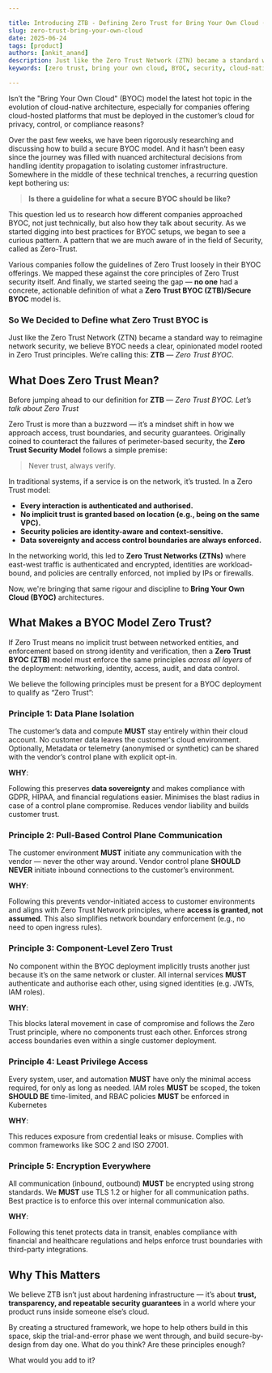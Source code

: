 ```yaml
---

title: Introducing ZTB - Defining Zero Trust for Bring Your Own Cloud (BYOC)
slug: zero-trust-bring-your-own-cloud
date: 2025-06-24
tags: [product]
authors: [ankit_anand]
description: Just like the Zero Trust Network (ZTN) became a standard way to reimagine network security, we believe BYOC needs a clear, opinionated model rooted in Zero Trust principles. We’re calling this, ZTB — Zero Trust BYOC.
keywords: [zero trust, bring your own cloud, BYOC, security, cloud-native architecture]

---
```


Isn’t the "Bring Your Own Cloud" (BYOC) model the latest hot topic in the evolution of cloud-native architecture, especially for companies offering cloud-hosted platforms that must be deployed in the customer’s cloud for privacy, control, or compliance reasons?

Over the past few weeks, we have been rigorously researching and discussing how to build a secure BYOC model. And it hasn’t been easy since the journey was filled with nuanced architectural decisions from handling identity propagation to isolating customer infrastructure. Somewhere in the middle of these technical trenches, a recurring question kept bothering us:

> **Is there a guideline for what a secure BYOC should be like?**
> 

This question led us to research how different companies approached BYOC, not just technically, but also how they talk about security. As we started digging into best practices for BYOC setups, we began to see a curious pattern. A pattern that we are much aware of in the field of Security, called as Zero-Trust. 

Various companies follow the guidelines of Zero Trust loosely in their BYOC offerings. We mapped these against the core principles of Zero Trust security itself. And finally, we started seeing the gap — **no one** had a concrete, actionable definition of what a **Zero Trust BYOC (ZTB)/Secure BYOC** model is.

### So We Decided to Define what Zero Trust BYOC is

Just like the Zero Trust Network (ZTN) became a standard way to reimagine network security, we believe BYOC needs a clear, opinionated model rooted in Zero Trust principles. We’re calling this: **ZTB** — *Zero Trust BYOC*.

## What Does Zero Trust Mean?

Before jumping ahead to our definition for **ZTB** — *Zero Trust BYOC. Let’s talk about Zero Trust*

Zero Trust is more than a buzzword — it’s a mindset shift in how we approach access, trust boundaries, and security guarantees. Originally coined to counteract the failures of perimeter-based security, the **Zero Trust Security Model** follows a simple premise:

> Never trust, always verify.
> 

In traditional systems, if a service is on the network, it’s trusted. In a Zero Trust model:

- **Every interaction is authenticated and authorised.**
- **No implicit trust is granted based on location (e.g., being on the same VPC).**
- **Security policies are identity-aware and context-sensitive.**
- **Data sovereignty and access control boundaries are always enforced.**

In the networking world, this led to **Zero Trust Networks (ZTNs)** where east-west traffic is authenticated and encrypted, identities are workload-bound, and policies are centrally enforced, not implied by IPs or firewalls.

Now, we're bringing that same rigour and discipline to **Bring Your Own Cloud (BYOC)** architectures.

## What Makes a BYOC Model Zero Trust?

If Zero Trust means no implicit trust between networked entities, and enforcement based on strong identity and verification, then a **Zero Trust BYOC (ZTB)** model must enforce the same principles *across all layers* of the deployment: networking, identity, access, audit, and data control.

We believe the following principles must be present for a BYOC deployment to qualify as “Zero Trust”:

### Principle 1: Data Plane Isolation

The customer’s data and compute **MUST** stay entirely within their cloud account. No customer data leaves the customer's cloud environment. Optionally, Metadata or telemetry (anonymised or synthetic) can be shared with the vendor’s control plane with explicit opt-in.

**WHY**:

Following this preserves **data sovereignty** and makes compliance with GDPR, HIPAA, and financial regulations easier. Minimises the blast radius in case of a control plane compromise. Reduces vendor liability and builds customer trust.

### Principle 2: Pull-Based Control Plane Communication

The customer environment **MUST** initiate any communication with the vendor — never the other way around. Vendor control plane **SHOULD NEVER** initiate inbound connections to the customer’s environment.

**WHY**:

Following this prevents vendor-initiated access to customer environments and aligns with Zero Trust Network principles, where **access is granted, not assumed**. This also simplifies network boundary enforcement (e.g., no need to open ingress rules).

### Principle 3: Component-Level Zero Trust

No component within the BYOC deployment implicitly trusts another just because it’s on the same network or cluster. All internal services **MUST** authenticate and authorise each other, using signed identities (e.g. JWTs, IAM roles).

**WHY**:

This blocks lateral movement in case of compromise and follows the Zero Trust principle, where no components trust each other. Enforces strong access boundaries even within a single customer deployment.

### Principle 4: Least Privilege Access

Every system, user, and automation **MUST** have only the minimal access required, for only as long as needed. IAM roles **MUST** be scoped, the token **SHOULD BE** time-limited, and RBAC policies **MUST** be enforced in Kubernetes

**WHY**:

This reduces exposure from credential leaks or misuse. Complies with common frameworks like SOC 2 and ISO 27001.

### Principle 5: Encryption Everywhere

All communication (inbound, outbound) **MUST** be encrypted using strong standards. We **MUST** use TLS 1.2 or higher for all communication paths. Best practice is to enforce this over internal communication also.

**WHY**:

Following this tenet protects data in transit, enables compliance with financial and healthcare regulations and helps enforce trust boundaries with third-party integrations.

## Why This Matters

We believe ZTB isn’t just about hardening infrastructure — it’s about **trust, transparency, and repeatable security guarantees** in a world where your product runs inside someone else’s cloud.

By creating a structured framework, we hope to help others build in this space, skip the trial-and-error phase we went through, and build secure-by-design from day one. What do you think? Are these principles enough?

What would you add to it?